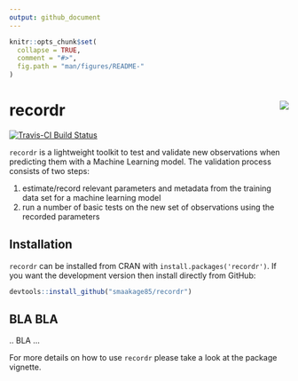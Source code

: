 ```yaml
---
output: github_document
---
```


<!-- README.md is generated from README.Rmd. Please edit that file -->

```r
knitr::opts_chunk$set(
  collapse = TRUE,
  comment = "#>",
  fig.path = "man/figures/README-"
)
```

# recordr <img src="man/figures/logo_hex.png" align="right" />

[![Travis-CI Build Status](https://travis-ci.org/smaakage85/customsteps.svg?branch=master)](https://travis-ci.org/smaakage85/recordr)

`recordr` is a lightweight toolkit to test and validate new observations
when predicting them with a Machine Learning model. The validation process 
consists of two steps: 

1. estimate/record relevant parameters and metadata from the training data set 
for a machine learning model
2. run a number of basic tests on the new set of observations using the recorded 
parameters 

## Installation

`recordr` can be installed from CRAN with `install.packages('recordr')`. 
If you want the development version then install directly from GitHub:

```r
devtools::install_github("smaakage85/recordr")
```

## BLA BLA

.. BLA ...

For more details on how to use `recordr` please take a look at the
package vignette.


